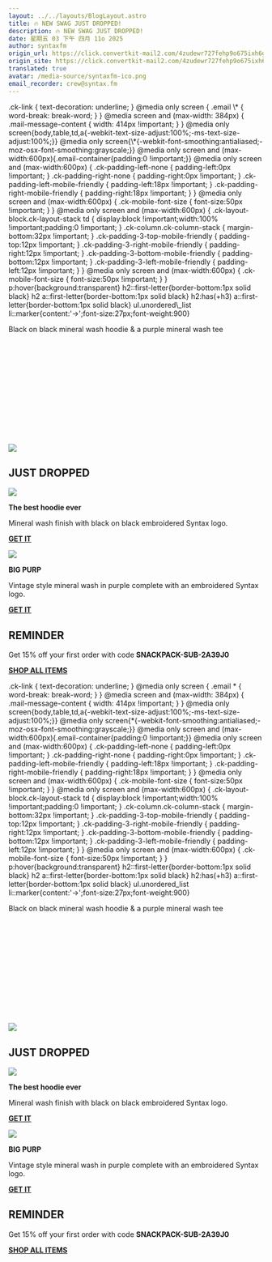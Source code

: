 ```yaml
---
layout: ../../layouts/BlogLayout.astro
title: 🔥 NEW SWAG JUST DROPPED!
description: 🔥 NEW SWAG JUST DROPPED!
date: 星期五 03 下午 四月 11o 2025
author: syntaxfm
origin_url: https://click.convertkit-mail2.com/4zudewr727fehp9o675ixh6gddv77s5/7qh7h8h9669vp6i9/aHR0cHM6Ly9zZW50cnkuc2hvcC8=
origin_site: https://click.convertkit-mail2.com/4zudewr727fehp9o675ixh6gddv77s5/7qh7h8h9669vp6i9/aHR0cHM6Ly9zZW50cnkuc2hvcC8=
translated: true
avatar: /media-source/syntaxfm-ico.png
email_recorder: crew@syntax.fm
---
```



<Reference client:only="react" title="🔥 NEW SWAG JUST DROPPED!" url="https://click.convertkit-mail2.com/4zudewr727fehp9o675ixh6gddv77s5/7qh7h8h9669vp6i9/aHR0cHM6Ly9zZW50cnkuc2hvcC8=" />

<Detail client:only="react">
	.ck-link &lcub; text-decoration: underline; } @media only screen &lcub; .email \* &lcub; word-break: break-word; } } @media screen and (max-width: 384px) &lcub; .mail-message-content &lcub; width: 414px !important; } } @media only screen&lcub;body,table,td,a&lcub;-webkit-text-size-adjust:100%;-ms-text-size-adjust:100%;}} @media only screen&lcub;\*&lcub;-webkit-font-smoothing:antialiased;-moz-osx-font-smoothing:grayscale;}} @media only screen and (max-width:600px)&lcub;.email-container&lcub;padding:0 !important;}} @media only screen and (max-width:600px) &lcub; .ck-padding-left-none &lcub; padding-left:0px !important; } .ck-padding-right-none &lcub; padding-right:0px !important; } .ck-padding-left-mobile-friendly &lcub; padding-left:18px !important; } .ck-padding-right-mobile-friendly &lcub; padding-right:18px !important; } } @media only screen and (max-width:600px) &lcub; .ck-mobile-font-size &lcub; font-size:50px !important; } } @media only screen and (max-width:600px) &lcub; .ck-layout-block.ck-layout-stack td &lcub; display:block !important;width:100% !important;padding:0 !important; } .ck-column.ck-column-stack &lcub; margin-bottom:32px !important; } .ck-padding-3-top-mobile-friendly &lcub; padding-top:12px !important; } .ck-padding-3-right-mobile-friendly &lcub; padding-right:12px !important; } .ck-padding-3-bottom-mobile-friendly &lcub; padding-bottom:12px !important; } .ck-padding-3-left-mobile-friendly &lcub; padding-left:12px !important; } } @media only screen and (max-width:600px) &lcub; .ck-mobile-font-size &lcub; font-size:50px !important; } }  p:hover&lcub;background:transparent} h2::first-letter&lcub;border-bottom:1px solid black} h2 a::first-letter&lcub;border-bottom:1px solid black} h2:has(+h3) a::first-letter&lcub;border-bottom:1px solid black} ul.unordered\_list li::marker&lcub;content:'→';font-size:27px;font-weight:900}

Black on black mineral wash hoodie & a purple mineral wash tee  ͏ ͏ ͏ ͏ ͏ ͏ ͏ ͏ ͏ ͏ ͏ ͏ ͏ ͏ ͏ ͏ ͏ ͏ ͏ ͏ ͏ ͏ ͏ ͏ ͏ ͏ ͏ ͏ ͏ ͏ ͏ ͏ ͏ ͏ ͏ ͏ ͏ ͏ ͏ ͏ ͏ ͏ ͏ ͏ ͏ ͏ ͏ ͏ ͏ ͏ ͏ ͏ ͏ ͏ ͏ ͏ ͏ ͏ ͏ ͏ ͏ ͏ ͏ ͏ ͏ ͏ ͏ ͏ ͏ ͏ ͏ ͏ ͏ ͏ ͏ ͏ ͏ ͏ ͏ ͏ ͏ ͏ ͏ ͏ ͏ ͏ ͏ ͏ ͏ ͏ ͏ ͏ ͏ ͏ ͏ ͏ ͏ ͏ ͏ ͏ ͏ ͏ ͏ ͏ ͏ ͏ ͏ ͏ ͏ ͏ ͏ ͏ ͏ ͏ ͏ ͏ ͏ ͏ ͏ ͏ ͏ ͏ ͏ ͏ ͏ ͏ ͏ ͏ ͏ ͏ ͏ ͏ ͏ ͏ ͏ ͏ ͏ ͏ ͏ ͏ ͏ ͏ ͏ ͏ ͏ ͏ ͏ ͏ ͏ ͏ ͏ ͏ ͏ ͏ ͏ ͏ ͏ ͏ ͏ ͏ ͏ ͏ ͏ ͏ ͏ ͏ ͏ ͏ ͏ ͏ ͏ ͏ ͏ ͏ ͏ ͏ ͏ ͏ ͏ ͏ ͏ ͏ ͏ ͏ ͏ ͏ ͏ ͏ ͏ ͏ ͏ ͏ ͏ ͏ ͏ ͏ ͏ ͏ ͏ ͏ ͏ ͏ ͏ ͏ ͏ ͏ ͏ ͏ ͏ ͏ ͏ ͏ ͏ ͏ ͏ ͏ ͏ ͏ ͏ ͏ ͏ ͏ ͏ ͏ ͏ ͏ ͏ ͏ ͏ ͏ ͏ ͏ ͏ ͏ ͏ ͏ ͏ ͏ ͏ ͏ ͏ ͏ ͏ ͏ ͏ ͏ ͏ ͏ ͏ ͏ ͏ ͏ ͏ ͏ ͏ ͏ ͏ ͏ ͏ ͏ ͏ ͏ ͏ ͏ ͏ ͏ ͏ ͏ ͏ ͏ ͏ ͏ ͏ ͏ ͏ ͏ ͏ ͏ ͏ ͏ ͏ ͏ ͏ ͏ ͏ ͏ ͏ ͏ ͏ ͏ ͏ ͏ ͏ ͏ ͏ ͏ ͏ ͏ ͏ ͏ ͏ ͏ ͏ ͏ ͏ ͏ ͏ ͏ ͏ ͏ ͏ ͏ ͏ ͏ ͏ ͏ ͏ ͏ ͏ ͏ ͏ ͏ ͏ ͏ ͏ ͏ ͏ ͏ ͏ ͏ ͏ ͏ ͏ ͏ ͏ ͏ ͏ ͏ ͏ ͏ ͏ ͏ ͏ ͏ ͏ ͏ ͏ ͏ ͏ ͏ ͏ ͏ ͏ ͏ ͏ ͏ ͏ ͏ ͏ ͏ ͏ ͏ ͏ ͏ ͏ ͏ ͏ ͏ ͏ ͏ ͏ ͏ ͏ ͏ ͏ ͏ ͏ ͏ ͏ ͏ ͏ ͏ ͏ ͏ ͏ ͏ ͏ ͏ ͏ ͏ ͏ ͏ ͏ ͏ ͏ ͏ ͏ ͏ ͏ ͏ ͏ ͏ ͏ ͏ ͏ ͏ ͏ ͏ ͏ ͏ ͏ ͏ ͏ ͏ ͏ ͏ ͏ ͏ ͏ ͏ ͏ ͏ ͏ ͏ ͏ ͏ ͏ ͏ ͏ ͏ ͏ ͏ ͏ ͏ ͏ ͏ ͏ ͏ ͏ ͏ ͏ ͏ ͏ ͏ ͏ ͏ ͏ ͏ ͏ ͏ ͏ ͏ ͏ ͏ ͏ ͏ ͏ ͏ ͏ ͏ ͏ ͏ ͏ ͏ ͏ ͏ ͏ ͏ ͏ ͏ ͏ ͏ ͏ ͏ ͏ ͏ ͏ ͏ ͏ ͏ ͏ ͏ ͏ ͏ ͏ ͏ ͏ ͏ ͏ ͏ ͏ ͏ ͏ ͏ ͏ ͏ ͏ ͏ ͏ ͏ ͏ ͏ ͏ ͏ ͏ ͏ ͏ ͏ ͏ ͏ ͏ ͏ ͏ ͏ ͏ ͏ ͏ ͏ ͏ ͏ ͏ ͏ ͏ ͏ ͏ ͏ ͏ ͏ ͏ ͏ ͏ ͏ ͏ ͏ ͏ ͏ ͏ ͏ ͏ ͏ ͏ ͏ ͏ ͏ ͏ ͏ ͏ ͏ ͏ ͏ ͏ ͏ ͏ ͏ ͏ ͏ ͏ ͏ ͏ ͏ ͏ ͏ ͏ ͏ ͏ ͏ ͏ ͏ ͏ ͏ ͏ ͏ ͏ ͏ ͏ ͏ ͏ ͏ ͏ ͏ ͏ ͏ ͏ ͏ ͏ ͏ ͏ ͏ ͏ ͏ ͏ ͏ ͏ ͏ ͏ ͏ ͏ ͏ ͏ ͏ ͏ ͏ ͏ ͏ ͏ ͏ ͏ ͏ ͏ ͏ ͏ ͏ ͏ ͏ ͏ ͏ ͏ ͏ ͏ ͏ ͏ ͏ ͏ ͏­­­­­­­­­­­­­­­­­­­­­­­­­­­­­­­­­­­­­­­­­­­­­­­­­­­­­­­­­­­­­­­­­­­­­­­­­­­­­­­­­­­­­­­­­­­­­­­­­­­­­­­­­­­­­­­­­­­­­­­­­­­­­­­­­­­­­­­­­­­­­­­­­­­­­­

[![](https://embed.filekitcdn.com/e/4kePzM4Rqdc5Ufynpr48mS/snmyKY9rhcC2ibWELYm4i7)](https://click.convertkit-mail2.com/4zudewr727fehp9o675ixh6gddv77s5/7qh7h8h9669vp6i9/aHR0cHM6Ly9zZW50cnkuc2hvcC8=)

## **JUST DROPPED**

![](https://embed.filekitcdn.com/e/4kePzM4Rqdc5Ufynpr48mS/bzbwk5y3QnwLkhLRBU5eMD)

**The best hoodie ever**

Mineral wash finish with black on black embroidered Syntax logo.

[**GET IT**](https://click.convertkit-mail2.com/4zudewr727fehp9o675ixh6gddv77s5/owhkhqhw66w3lnfq/aHR0cHM6Ly9zZW50cnkuc2hvcC9wcm9kdWN0cy9zeW50YXgtaG9vZGllP1NpemU9Uw==)

![](https://embed.filekitcdn.com/e/4kePzM4Rqdc5Ufynpr48mS/mtGJ4YAoL7Hi7dJ7SfiDZY)

**BIG PURP**

Vintage style mineral wash in purple complete with an embroidered Syntax logo.

[**GET IT**](https://click.convertkit-mail2.com/4zudewr727fehp9o675ixh6gddv77s5/z2hghnhekke9rraz/aHR0cHM6Ly9zZW50cnkuc2hvcC9wcm9kdWN0cy9zeW50YXgtdGVlP1NpemU9Uw==)

## REMINDER

Get 15% off your first order with code **SNACKPACK-SUB-2A39J0**

[**SHOP ALL ITEMS**](https://click.convertkit-mail2.com/4zudewr727fehp9o675ixh6gddv77s5/p8heh9h4224k5ltr/aHR0cHM6Ly9zZW50cnkuc2hvcC9jb2xsZWN0aW9ucy9zeW50YXg=)


</Detail>

.ck-link &lcub; text-decoration: underline; } @media only screen &lcub; .email \* &lcub; word-break: break-word; } } @media screen and (max-width: 384px) &lcub; .mail-message-content &lcub; width: 414px !important; } } @media only screen&lcub;body,table,td,a&lcub;-webkit-text-size-adjust:100%;-ms-text-size-adjust:100%;}} @media only screen&lcub;\*&lcub;-webkit-font-smoothing:antialiased;-moz-osx-font-smoothing:grayscale;}} @media only screen and (max-width:600px)&lcub;.email-container&lcub;padding:0 !important;}} @media only screen and (max-width:600px) &lcub; .ck-padding-left-none &lcub; padding-left:0px !important; } .ck-padding-right-none &lcub; padding-right:0px !important; } .ck-padding-left-mobile-friendly &lcub; padding-left:18px !important; } .ck-padding-right-mobile-friendly &lcub; padding-right:18px !important; } } @media only screen and (max-width:600px) &lcub; .ck-mobile-font-size &lcub; font-size:50px !important; } } @media only screen and (max-width:600px) &lcub; .ck-layout-block.ck-layout-stack td &lcub; display:block !important;width:100% !important;padding:0 !important; } .ck-column.ck-column-stack &lcub; margin-bottom:32px !important; } .ck-padding-3-top-mobile-friendly &lcub; padding-top:12px !important; } .ck-padding-3-right-mobile-friendly &lcub; padding-right:12px !important; } .ck-padding-3-bottom-mobile-friendly &lcub; padding-bottom:12px !important; } .ck-padding-3-left-mobile-friendly &lcub; padding-left:12px !important; } } @media only screen and (max-width:600px) &lcub; .ck-mobile-font-size &lcub; font-size:50px !important; } }  p:hover&lcub;background:transparent} h2::first-letter&lcub;border-bottom:1px solid black} h2 a::first-letter&lcub;border-bottom:1px solid black} h2:has(+h3) a::first-letter&lcub;border-bottom:1px solid black} ul.unordered\_list li::marker&lcub;content:'→';font-size:27px;font-weight:900}

Black on black mineral wash hoodie & a purple mineral wash tee  ͏ ͏ ͏ ͏ ͏ ͏ ͏ ͏ ͏ ͏ ͏ ͏ ͏ ͏ ͏ ͏ ͏ ͏ ͏ ͏ ͏ ͏ ͏ ͏ ͏ ͏ ͏ ͏ ͏ ͏ ͏ ͏ ͏ ͏ ͏ ͏ ͏ ͏ ͏ ͏ ͏ ͏ ͏ ͏ ͏ ͏ ͏ ͏ ͏ ͏ ͏ ͏ ͏ ͏ ͏ ͏ ͏ ͏ ͏ ͏ ͏ ͏ ͏ ͏ ͏ ͏ ͏ ͏ ͏ ͏ ͏ ͏ ͏ ͏ ͏ ͏ ͏ ͏ ͏ ͏ ͏ ͏ ͏ ͏ ͏ ͏ ͏ ͏ ͏ ͏ ͏ ͏ ͏ ͏ ͏ ͏ ͏ ͏ ͏ ͏ ͏ ͏ ͏ ͏ ͏ ͏ ͏ ͏ ͏ ͏ ͏ ͏ ͏ ͏ ͏ ͏ ͏ ͏ ͏ ͏ ͏ ͏ ͏ ͏ ͏ ͏ ͏ ͏ ͏ ͏ ͏ ͏ ͏ ͏ ͏ ͏ ͏ ͏ ͏ ͏ ͏ ͏ ͏ ͏ ͏ ͏ ͏ ͏ ͏ ͏ ͏ ͏ ͏ ͏ ͏ ͏ ͏ ͏ ͏ ͏ ͏ ͏ ͏ ͏ ͏ ͏ ͏ ͏ ͏ ͏ ͏ ͏ ͏ ͏ ͏ ͏ ͏ ͏ ͏ ͏ ͏ ͏ ͏ ͏ ͏ ͏ ͏ ͏ ͏ ͏ ͏ ͏ ͏ ͏ ͏ ͏ ͏ ͏ ͏ ͏ ͏ ͏ ͏ ͏ ͏ ͏ ͏ ͏ ͏ ͏ ͏ ͏ ͏ ͏ ͏ ͏ ͏ ͏ ͏ ͏ ͏ ͏ ͏ ͏ ͏ ͏ ͏ ͏ ͏ ͏ ͏ ͏ ͏ ͏ ͏ ͏ ͏ ͏ ͏ ͏ ͏ ͏ ͏ ͏ ͏ ͏ ͏ ͏ ͏ ͏ ͏ ͏ ͏ ͏ ͏ ͏ ͏ ͏ ͏ ͏ ͏ ͏ ͏ ͏ ͏ ͏ ͏ ͏ ͏ ͏ ͏ ͏ ͏ ͏ ͏ ͏ ͏ ͏ ͏ ͏ ͏ ͏ ͏ ͏ ͏ ͏ ͏ ͏ ͏ ͏ ͏ ͏ ͏ ͏ ͏ ͏ ͏ ͏ ͏ ͏ ͏ ͏ ͏ ͏ ͏ ͏ ͏ ͏ ͏ ͏ ͏ ͏ ͏ ͏ ͏ ͏ ͏ ͏ ͏ ͏ ͏ ͏ ͏ ͏ ͏ ͏ ͏ ͏ ͏ ͏ ͏ ͏ ͏ ͏ ͏ ͏ ͏ ͏ ͏ ͏ ͏ ͏ ͏ ͏ ͏ ͏ ͏ ͏ ͏ ͏ ͏ ͏ ͏ ͏ ͏ ͏ ͏ ͏ ͏ ͏ ͏ ͏ ͏ ͏ ͏ ͏ ͏ ͏ ͏ ͏ ͏ ͏ ͏ ͏ ͏ ͏ ͏ ͏ ͏ ͏ ͏ ͏ ͏ ͏ ͏ ͏ ͏ ͏ ͏ ͏ ͏ ͏ ͏ ͏ ͏ ͏ ͏ ͏ ͏ ͏ ͏ ͏ ͏ ͏ ͏ ͏ ͏ ͏ ͏ ͏ ͏ ͏ ͏ ͏ ͏ ͏ ͏ ͏ ͏ ͏ ͏ ͏ ͏ ͏ ͏ ͏ ͏ ͏ ͏ ͏ ͏ ͏ ͏ ͏ ͏ ͏ ͏ ͏ ͏ ͏ ͏ ͏ ͏ ͏ ͏ ͏ ͏ ͏ ͏ ͏ ͏ ͏ ͏ ͏ ͏ ͏ ͏ ͏ ͏ ͏ ͏ ͏ ͏ ͏ ͏ ͏ ͏ ͏ ͏ ͏ ͏ ͏ ͏ ͏ ͏ ͏ ͏ ͏ ͏ ͏ ͏ ͏ ͏ ͏ ͏ ͏ ͏ ͏ ͏ ͏ ͏ ͏ ͏ ͏ ͏ ͏ ͏ ͏ ͏ ͏ ͏ ͏ ͏ ͏ ͏ ͏ ͏ ͏ ͏ ͏ ͏ ͏ ͏ ͏ ͏ ͏ ͏ ͏ ͏ ͏ ͏ ͏ ͏ ͏ ͏ ͏ ͏ ͏ ͏ ͏ ͏ ͏ ͏ ͏ ͏ ͏ ͏ ͏ ͏ ͏ ͏ ͏ ͏ ͏ ͏ ͏ ͏ ͏ ͏ ͏ ͏ ͏ ͏ ͏ ͏ ͏ ͏ ͏ ͏ ͏ ͏ ͏ ͏ ͏ ͏ ͏ ͏ ͏ ͏ ͏ ͏ ͏ ͏ ͏ ͏ ͏ ͏ ͏ ͏ ͏ ͏ ͏ ͏ ͏ ͏ ͏ ͏ ͏ ͏ ͏ ͏ ͏ ͏ ͏ ͏ ͏ ͏ ͏ ͏ ͏ ͏ ͏ ͏ ͏ ͏ ͏ ͏ ͏ ͏ ͏ ͏ ͏ ͏ ͏ ͏ ͏ ͏ ͏ ͏ ͏ ͏ ͏ ͏ ͏­­­­­­­­­­­­­­­­­­­­­­­­­­­­­­­­­­­­­­­­­­­­­­­­­­­­­­­­­­­­­­­­­­­­­­­­­­­­­­­­­­­­­­­­­­­­­­­­­­­­­­­­­­­­­­­­­­­­­­­­­­­­­­­­­­­­­­­­­­­­­­­­­­­­­­

[![](https://embed.filekitcdn.com/e/4kePzM4Rqdc5Ufynpr48mS/snmyKY9rhcC2ibWELYm4i7)](https://click.convertkit-mail2.com/4zudewr727fehp9o675ixh6gddv77s5/7qh7h8h9669vp6i9/aHR0cHM6Ly9zZW50cnkuc2hvcC8=)

## **JUST DROPPED**

![](https://embed.filekitcdn.com/e/4kePzM4Rqdc5Ufynpr48mS/bzbwk5y3QnwLkhLRBU5eMD)

**The best hoodie ever**

Mineral wash finish with black on black embroidered Syntax logo.

[**GET IT**](https://click.convertkit-mail2.com/4zudewr727fehp9o675ixh6gddv77s5/owhkhqhw66w3lnfq/aHR0cHM6Ly9zZW50cnkuc2hvcC9wcm9kdWN0cy9zeW50YXgtaG9vZGllP1NpemU9Uw==)

![](https://embed.filekitcdn.com/e/4kePzM4Rqdc5Ufynpr48mS/mtGJ4YAoL7Hi7dJ7SfiDZY)

**BIG PURP**

Vintage style mineral wash in purple complete with an embroidered Syntax logo.

[**GET IT**](https://click.convertkit-mail2.com/4zudewr727fehp9o675ixh6gddv77s5/z2hghnhekke9rraz/aHR0cHM6Ly9zZW50cnkuc2hvcC9wcm9kdWN0cy9zeW50YXgtdGVlP1NpemU9Uw==)

## REMINDER

Get 15% off your first order with code **SNACKPACK-SUB-2A39J0**

[**SHOP ALL ITEMS**](https://click.convertkit-mail2.com/4zudewr727fehp9o675ixh6gddv77s5/p8heh9h4224k5ltr/aHR0cHM6Ly9zZW50cnkuc2hvcC9jb2xsZWN0aW9ucy9zeW50YXg=)


